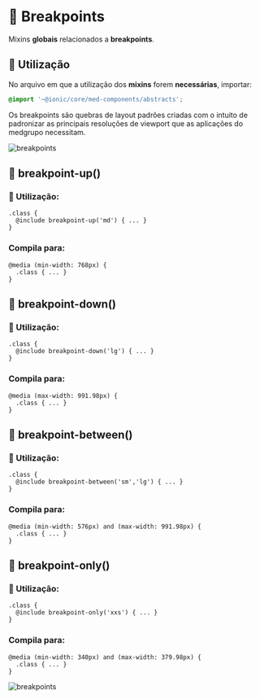 
<Meta title="Sass/Mixins/Breakpoints" />

# 🧪 Breakpoints

Mixins **globais** relacionados a **breakpoints**.

## 💈 Utilização

No arquivo em que a utilização dos **mixins** forem **necessárias**, importar:

``` scss
@import '~@ionic/core/med-components/abstracts';
```

Os breakpoints são quebras de layout padrões criadas com o intuito de padronizar as principais resoluções de viewport que as aplicações
do medgrupo necessitam.

<img src={breakpoints} alt="breakpoints" />

## 🧪 breakpoint-up()

### 💈 Utilização:

```
.class {
  @include breakpoint-up('md') { ... }
}
```

### Compila para:

```
@media (min-width: 768px) {
  .class { ... }
}
```

## 🧪 breakpoint-down()

### 💈 Utilização:

```
.class {
  @include breakpoint-down('lg') { ... }
}
```

### Compila para:

```
@media (max-width: 991.98px) {
  .class { ... }
}
```

## 🧪 breakpoint-between()

### 💈 Utilização:

```
.class {
  @include breakpoint-between('sm','lg') { ... }
}
```

### Compila para:

```
@media (min-width: 576px) and (max-width: 991.98px) {
  .class { ... }
}
```

## 🧪 breakpoint-only()

### 💈 Utilização:

```
.class {
  @include breakpoint-only('xxs') { ... }
}
```

### Compila para:

```
@media (min-width: 340px) and (max-width: 379.98px) {
  .class { ... }
}
```

<img src={breakpoints} alt="breakpoints" />
